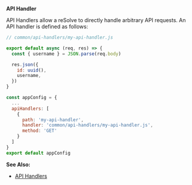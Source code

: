 
**API Handler**

API Handlers allow a reSolve to directly handle arbitrary API requests. An API handler is defined as follows:

<Tabs>
<TabItem value="handler" label="API Handler" default>

```js
// common/api-handlers/my-api-handler.js

export default async (req, res) => {
  const { username } = JSON.parse(req.body)

  res.json({
    id: uuid(),
    username,
  })
}
```

</TabItem>
<TabItem value="config" label="App Config">

```js
const appConfig = {
  ...
  apiHandlers: [
    {
      path: 'my-api-handler',
      handler: 'common/api-handlers/my-api-handler.js',
      method: 'GET'
    }
  ]
}
export default appConfig
```

</TabItem>
</Tabs>

**See Also:**

- [API Handlers](../../api-handlers.md)
